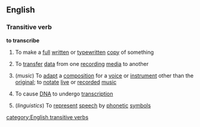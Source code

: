 ==English==
===Transitive verb===
'''to transcribe'''
# To make a [[full]] [[written]] or [[typewritten]] [[copy]] of something
#{{computing}} To [[transfer]] [[data]] from one [[recording]] [[media]] to another
#(''music'') To [[adapt]] a [[composition]] for a [[voice]] or [[instrument]] other than the [[original]]; to [[notate]] [[live]] or [[recorded]] [[music]]
#{{biology}} To cause [[DNA]] to undergo [[transcription]]
#(''linguistics'') To [[represent]] [[speech]] by [[phonetic]] [[symbol]]s
[[category:English transitive verbs]]
